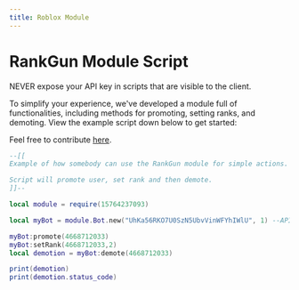 ---
title: Roblox Module
---


# RankGun Module Script 

<Callout type="error" emoji="️🚫">
  NEVER expose your API key in scripts that are visible to the client. 
</Callout>

To simplify your experience, we've developed a module full of functionalities, including methods for promoting, setting ranks, and demoting. View the example script down below to get started: 

Feel free to contribute [here](https://github.com/Noah-Haf/RankGunRobloxModule).

```lua
--[[
Example of how somebody can use the RankGun module for simple actions.

Script will promote user, set rank and then demote.
]]--

local module = require(15764237093)

local myBot = module.Bot.new("UhKa56RKO7U0SzN5UbvVinWFYhIWlU", 1) --API KEY, WORKSPACE ID

myBot:promote(4668712033)
myBot:setRank(4668712033,2)
local demotion = myBot:demote(4668712033)

print(demotion)
print(demotion.status_code)
```
